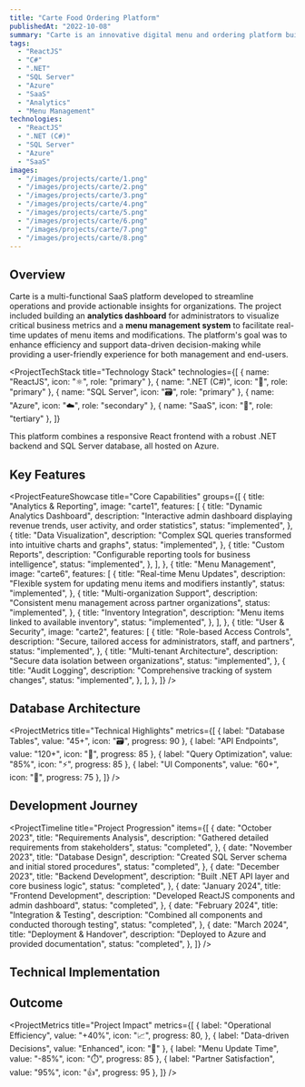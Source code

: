 ```yaml
---
title: "Carte Food Ordering Platform"
publishedAt: "2022-10-08"
summary: "Carte is an innovative digital menu and ordering platform built for restaurants with a focus on health and ingredients."
tags:
  - "ReactJS"
  - "C#"
  - ".NET"
  - "SQL Server"
  - "Azure"
  - "SaaS"
  - "Analytics"
  - "Menu Management"
technologies:
  - "ReactJS"
  - ".NET (C#)"
  - "SQL Server"
  - "Azure"
  - "SaaS"
images:
  - "/images/projects/carte/1.png"
  - "/images/projects/carte/2.png"
  - "/images/projects/carte/3.png"
  - "/images/projects/carte/4.png"
  - "/images/projects/carte/5.png"
  - "/images/projects/carte/6.png"
  - "/images/projects/carte/7.png"
  - "/images/projects/carte/8.png"
---
```


## Overview

Carte is a multi-functional SaaS platform developed to streamline operations and provide actionable insights for organizations. The project included building an **analytics dashboard** for administrators to visualize critical business metrics and a **menu management system** to facilitate real-time updates of menu items and modifications. The platform's goal was to enhance efficiency and support data-driven decision-making while providing a user-friendly experience for both management and end-users.

<ProjectTechStack
  title="Technology Stack"
  technologies={[
    { name: "ReactJS", icon: "⚛️", role: "primary" },
    { name: ".NET (C#)", icon: "🔷", role: "primary" },
    { name: "SQL Server", icon: "🗃️", role: "primary" },
    { name: "Azure", icon: "☁️", role: "secondary" },
    { name: "SaaS", icon: "🧩", role: "tertiary" },
  ]}
>
  This platform combines a responsive React frontend with a robust .NET backend
  and SQL Server database, all hosted on Azure.
</ProjectTechStack>

## Key Features

<ProjectFeatureShowcase
  title="Core Capabilities"
  groups={[
    {
      title: "Analytics & Reporting",
      image: "carte1",
      features: [
        {
          title: "Dynamic Analytics Dashboard",
          description:
            "Interactive admin dashboard displaying revenue trends, user activity, and order statistics",
          status: "implemented",
        },
        {
          title: "Data Visualization",
          description:
            "Complex SQL queries transformed into intuitive charts and graphs",
          status: "implemented",
        },
        {
          title: "Custom Reports",
          description: "Configurable reporting tools for business intelligence",
          status: "implemented",
        },
      ],
    },
    {
      title: "Menu Management",
      image: "carte6",
      features: [
        {
          title: "Real-time Menu Updates",
          description:
            "Flexible system for updating menu items and modifiers instantly",
          status: "implemented",
        },
        {
          title: "Multi-organization Support",
          description:
            "Consistent menu management across partner organizations",
          status: "implemented",
        },
        {
          title: "Inventory Integration",
          description: "Menu items linked to available inventory",
          status: "implemented",
        },
      ],
    },
    {
      title: "User & Security",
      image: "carte2",
      features: [
        {
          title: "Role-based Access Controls",
          description:
            "Secure, tailored access for administrators, staff, and partners",
          status: "implemented",
        },
        {
          title: "Multi-tenant Architecture",
          description: "Secure data isolation between organizations",
          status: "implemented",
        },
        {
          title: "Audit Logging",
          description: "Comprehensive tracking of system changes",
          status: "implemented",
        },
      ],
    },
  ]}
/>

## Database Architecture

<ProjectChallengeCard
  title="Database Design Challenge"
  challenge="Design a database architecture that could efficiently handle complex queries for analytics while supporting real-time menu updates across multiple organizations."
  solution="Implemented a normalized SQL Server database with strategic denormalization for analytics tables. Created optimized stored procedures for common queries and implemented effective indexing strategies."
  impact="Achieved sub-second response times for complex analytics queries while maintaining data integrity and consistency across all operations."
  domain="Database Architecture"
/>

<ProjectMetrics
  title="Technical Highlights"
  metrics={[
    { label: "Database Tables", value: "45+", icon: "🗃️", progress: 90 },
    { label: "API Endpoints", value: "120+", icon: "🔌", progress: 85 },
    { label: "Query Optimization", value: "85%", icon: "⚡", progress: 85 },
    { label: "UI Components", value: "60+", icon: "🧩", progress: 75 },
  ]}
/>

## Development Journey

<ProjectTimeline
  title="Project Progression"
  items={[
    {
      date: "October 2023",
      title: "Requirements Analysis",
      description: "Gathered detailed requirements from stakeholders",
      status: "completed",
    },
    {
      date: "November 2023",
      title: "Database Design",
      description: "Created SQL Server schema and initial stored procedures",
      status: "completed",
    },
    {
      date: "December 2023",
      title: "Backend Development",
      description: "Built .NET API layer and core business logic",
      status: "completed",
    },
    {
      date: "January 2024",
      title: "Frontend Development",
      description: "Developed ReactJS components and admin dashboard",
      status: "completed",
    },
    {
      date: "February 2024",
      title: "Integration & Testing",
      description: "Combined all components and conducted thorough testing",
      status: "completed",
    },
    {
      date: "March 2024",
      title: "Deployment & Handover",
      description: "Deployed to Azure and provided documentation",
      status: "completed",
    },
  ]}
/>

## Technical Implementation

<ProjectChallengeCard
  title="Real-time Integration Challenge"
  challenge="Integrate real-time updates with database-driven operations in a multi-organization environment while maintaining consistent performance."
  solution="Implemented an efficient API layer with optimized endpoints, leveraging SQL Server's capabilities for complex queries while maintaining a clean separation of concerns in the code architecture."
  impact="Created a responsive system where menu changes are instantly reflected across all connected clients, with analytics updating in near real-time."
  difficulty="hard"
  domain="System Integration"
/>
## Outcome

<ProjectMetrics
  title="Project Impact"
  metrics={[
    {
      label: "Operational Efficiency",
      value: "+40%",
      icon: "📈",
      progress: 80,
    },
    { label: "Data-driven Decisions", value: "Enhanced", icon: "🧠" },
    { label: "Menu Update Time", value: "-85%", icon: "⏱️", progress: 85 },
    { label: "Partner Satisfaction", value: "95%", icon: "👍", progress: 95 },
  ]}
/>

<ProjectChallengeCard
  title="Project Success"
  challenge="Create a comprehensive platform that enabled organizations to effectively monitor and manage their operations with real-time data insights."
  solution="Delivered a fully integrated SaaS solution combining powerful analytics, flexible menu management, and robust security in a user-friendly interface."
  impact="Carte successfully enhanced operational efficiency, improved decision-making through actionable insights, and demonstrated the value of combining modern web technologies with thoughtful design to create impactful solutions."
  domain="SaaS/Analytics"
/>

<ComponentShowcase title="Related Projects">
  <ProjectCard title="E-commerce Platform" slug="ecommerce" />
  <ProjectCard title="Project Flow" slug="project-flow" />
</ComponentShowcase>
